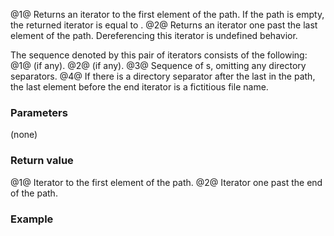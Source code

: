 {{cpp/experimental/fs/path/title|begin|end}}
{{cpp/experimental/fs/path/navbar}}
{{dcl begin}}
{{dcl|num=1|since=fs_ts|1=
iterator begin() const;
}}
{{dcl|num=2|since=fs_ts|1=
iterator end() const;
}}
{{dcl end}}

@1@ Returns an iterator to the first element of the path. If the path is empty, the returned iterator is equal to {{lc|end()}}.
@2@ Returns an iterator one past the last element of the path. Dereferencing this iterator is undefined behavior.

The sequence denoted by this pair of iterators consists of the following:
@1@ {{spar|root-name}} (if any).
@2@ {{spar|root-directory}} (if any).
@3@ Sequence of {{spar|file-name}}s, omitting any directory separators.
@4@ If there is a directory separator after the last {{spar|file-name}} in the path, the last element before the end iterator is a fictitious {{spar|dot}} file name.

===Parameters===
(none)

===Return value===
@1@ Iterator to the first element of the path.
@2@ Iterator one past the end of the path.

{{cpp/impldef exception}}

===Example===
{{example|code=
#include &lt;experimental/filesystem&gt;
#include &lt;iostream&gt;
namespace fs = std::experimental::filesystem;

int main()
{
    fs::path p = "C:\\users\\abcdef\\AppData\\Local\\Temp\\";
    std::cout &lt;&lt; "Examining the path " &lt;&lt; p &lt;&lt; " through iterators gives\n";
    for (auto&amp; e : p)
        std::cout &lt;&lt; e &lt;&lt; '\n';
}
|output=
Examining the path "C:\users\abcdef\AppData\Local\Temp\" through iterators gives
"C:"
"/"
"users"
"abcdef"
"AppData"
"Local"
"Temp"
"."
}}